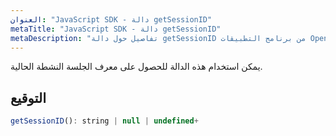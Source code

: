 ```yaml
---
العنوان: "JavaScript SDK - دالة getSessionID"
metaTitle: "JavaScript SDK - دالة getSessionID"
metaDescription: "تفاصيل حول دالة getSessionID من برنامج التطبيقات OpenReplay"
---
```


يمكن استخدام هذه الدالة للحصول على معرف الجلسة النشطة الحالية.

## التوقيع


```js
getSessionID(): string | null | undefined+
```

